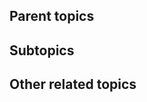 {{subpages}}

==Parent topics==
{{r|philosophy}}

==Subtopics==
{{r|causation}}
{{r|dualism}}
{{r|existence}}
{{r|free will}}
{{r|identity (philosophy)}}
{{r|monism}}
{{r|ontology}}
{{r|persistence through time}}
{{r|possible worlds}}
{{r|time}}
{{r|universals}}

==Other related topics==
{{r|Aristotle}}
{{r|David Lewis}}
{{r|theology}}